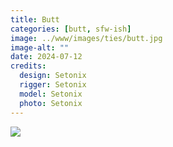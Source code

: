 ```yaml
---
title: Butt
categories: [butt, sfw-ish]
image: ../www/images/ties/butt.jpg
image-alt: ""
date: 2024-07-12
credits: 
  design: Setonix
  rigger: Setonix
  model: Setonix
  photo: Setonix
---
```


![](../www/images/ties/butt.jpg)

